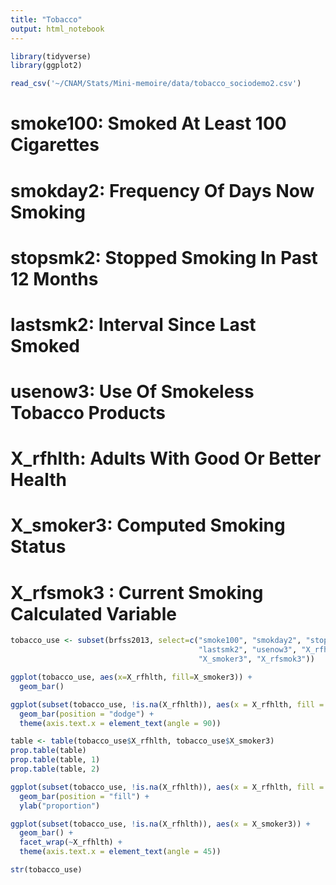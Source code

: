 ```yaml
---
title: "Tobacco"
output: html_notebook
---
```


```r
library(tidyverse)
library(ggplot2)
```

```r
read_csv('~/CNAM/Stats/Mini-memoire/data/tobacco_sociodemo2.csv')
```

# smoke100: Smoked At Least 100 Cigarettes
# smokday2: Frequency Of Days Now Smoking
# stopsmk2: Stopped Smoking In Past 12 Months
# lastsmk2: Interval Since Last Smoked
# usenow3: Use Of Smokeless Tobacco Products
# X_rfhlth: Adults With Good Or Better Health
# X_smoker3: Computed Smoking Status
# X_rfsmok3 : Current Smoking Calculated Variable

```r
tobacco_use <- subset(brfss2013, select=c("smoke100", "smokday2", "stopsmk2", 
                                          "lastsmk2", "usenow3", "X_rfhlth", 
                                          "X_smoker3", "X_rfsmok3"))
```


```r
ggplot(tobacco_use, aes(x=X_rfhlth, fill=X_smoker3)) + 
  geom_bar()
```

```r
ggplot(subset(tobacco_use, !is.na(X_rfhlth)), aes(x = X_rfhlth, fill = X_smoker3)) + 
  geom_bar(position = "dodge") +
  theme(axis.text.x = element_text(angle = 90))
```

```r
table <- table(tobacco_use$X_rfhlth, tobacco_use$X_smoker3)
prop.table(table)
prop.table(table, 1)
prop.table(table, 2)
```
```r
ggplot(subset(tobacco_use, !is.na(X_rfhlth)), aes(x = X_rfhlth, fill = X_smoker3)) + 
  geom_bar(position = "fill") +
  ylab("proportion")
```
```r
ggplot(subset(tobacco_use, !is.na(X_rfhlth)), aes(x = X_smoker3)) + 
  geom_bar() +
  facet_wrap(~X_rfhlth) +
  theme(axis.text.x = element_text(angle = 45))

```

```r
str(tobacco_use)
```




























